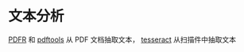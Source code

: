 # 文本分析 {#chap:text-analysis}

[PDFR](https://github.com/AllanCameron/PDFR) 和 [pdftools](https://github.com/ropensci/pdftools) 从 PDF 文档抽取文本， [tesseract](https://github.com/ropensci/tesseract) 从扫描件中抽取文本
